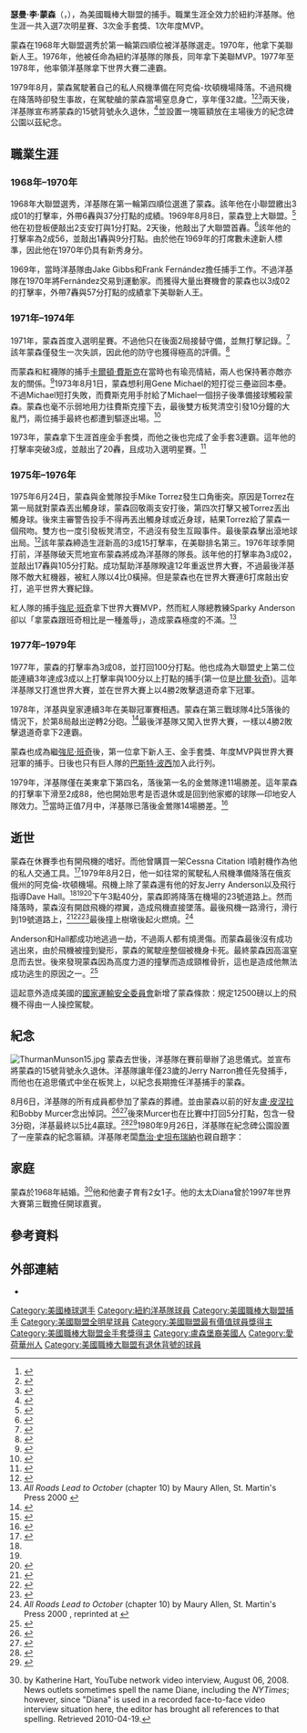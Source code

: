 {{Infobox baseball biography
|name        = 瑟曼·蒙森<br/>Thurman Munson
|image       = 
|image_size  =
|caption     = 
|position    = [[捕手|捕手]]
|bats        = 右
|throws      = 右
|birth_date  = {{Birth date|1947|6|7}}
|birth_place = {{USA}}[[俄亥俄州|俄亥俄州]][[阿克倫_(俄亥俄州)|阿克倫]]
|death_date  = {{Death date and age|1979|8|2|1947|6|7}}
|death_place = {{USA}}[[俄亥俄州|俄亥俄州]][[格林_(俄亥俄州)|格林]]
|debutleague = 美國職棒大聯盟
|debutdate   = 8月8日
|debutyear   = 1969年
|debutteam   = 紐約洋基
|finalleague = 美國職棒大聯盟
|finaldate   = 8月1日
|finalyear   = 1979年
|finalteam   = 紐約洋基
|statleague  = 美國職棒大聯盟
|stat1label  = [[打擊率|打擊率]]
|stat1value  = .292
|stat2label  = [[全壘打|全壘打]]
|stat2value  = 113
|stat3label  = [[打點|打點]]
|stat3value  = 701
|teams=
* [[紐約洋基|紐約洋基]] ({{mlby|1969}}–{{mlby|1979}})
|highlights=
* 7×[[美國職棒大聯盟全明星賽|全明星賽]] ([[1971年美國職棒大聯盟全明星賽|1971]],[[1973年美國職棒大聯盟全明星賽|1973]]–[[1978年美國職棒大聯盟全明星賽|1978]])
* 2×[[世界大賽|世界大賽]]冠軍 ([[1977年世界大賽|1977]],[[1978年世界大賽|1978]])
* [[美國職棒大聯盟最有價值球員獎|美聯MVP]] (1976)
* [[美國職棒大聯盟年度最佳新人獎|美聯新人王]] (1970)
* 3×[[美國職棒大聯盟金手套獎|金手套獎]] (1973–1975)
* [[紐約洋基隊長列表|紐約洋基隊長]] (1976–1979)
* [[紐約洋基|紐約洋基]]退休號碼#15
* [[紐約洋基|紐約洋基]]紀念碑公園紀念球員
|hoflink  = 美國國家棒球名人堂暨博物館
|hoftype  = 美國棒球名人堂
|hofdate  = 
|hofvote  = 
|hofmethod= 
}}
'''瑟曼·李·蒙森'''（{{lang-en|Thurman Lee Munson}}，{{bd|1947年|6月7日|1979年|8月2日|}}），為美國職棒大聯盟的捕手。職業生涯全效力於紐約洋基隊。他生涯一共入選7次明星賽、3次金手套獎、1次年度MVP。

蒙森在1968年大聯盟選秀於第一輪第四順位被洋基隊選走。1970年，他拿下美聯新人王。1976年，他被任命為紐約洋基隊的隊長，同年拿下美聯MVP。1977年至1978年，他率領洋基隊拿下世界大賽二連霸。

1979年8月，蒙森駕駛著自己的私人飛機準備在阿克倫-坎頓機場降落。不過飛機在降落時卻發生事故，在駕駛艙的蒙森當場窒息身亡，享年僅32歲。<ref name=mdipc>{{cite news |url=http://archives.chicagotribune.com/1979/08/03/page/73/article/munson-dies-in-plane-crash |work=Chicago Tribune |title=Munson dies in plane crash |date=1979-08-03 |page=1, sec. 5}}</ref><ref name=tbysmkipc>{{cite news |url=https://news.google.com/newspapers?id=Cw0wAAAAIBAJ&sjid=iAIEAAAAIBAJ&pg=3091%2C2937686 |work=Toledo Blade |location=(Ohio) |agency=Associated Press |title=Yankees' star Munson is killed in plane crash |date=1979-08-03 |page=1 |accessdate=2020-11-08 |archive-date=2022-01-09 |archive-url=https://web.archive.org/web/20220109085126/https://news.google.com/newspapers?id=Cw0wAAAAIBAJ&sjid=iAIEAAAAIBAJ&pg=3091%2C2937686 |dead-url=no }}</ref><ref name=nlcloym>{{cite news |url=https://news.google.com/newspapers?id=7fdLAAAAIBAJ&sjid=vu4DAAAAIBAJ&pg=6923%2C1367178 |work=Spokesman-Review |location=(Spokane, Washington) |agency=Associated Press |title='New love' claims life of Yanks' Munson |date=1979-08-03 |page=33 |accessdate=2020-11-08 |archive-date=2022-01-09 |archive-url=https://web.archive.org/web/20220109085131/https://news.google.com/newspapers?id=7fdLAAAAIBAJ&sjid=vu4DAAAAIBAJ&pg=6923%2C1367178 |dead-url=no }}</ref>兩天後，洋基隊宣布將蒙森的15號背號永久退休，<ref name=yofimt>{{cite news |url=https://news.google.com/newspapers?id=4epIAAAAIBAJ&sjid=xIIMAAAAIBAJ&pg=3645%2C993234 |work=Youngstown Vindicator |location=(Ohio) |agency=Associated Press |title=Yankees, O's, fans in Munson tribute |last=Bock |first=Hal |date=1979-08-04 |page=13 |accessdate=2020-11-08 |archive-date=2022-01-09 |archive-url=https://web.archive.org/web/20220109085136/https://news.google.com/newspapers?id=4epIAAAAIBAJ&sjid=xIIMAAAAIBAJ&pg=3645%2C993234 |dead-url=no }}</ref>並設置一塊匾額放在主場後方的紀念碑公園以茲紀念。
==職業生涯==
===1968年–1970年===
1968年大聯盟選秀，洋基隊在第一輪第四順位選進了蒙森。該年他在小聯盟繳出3成01的打擊率，外帶6轟與37分打點的成績。1969年8月8日，蒙森登上大聯盟。<ref>{{cite web|url=https://www.baseball-reference.com/boxes/NYA/NYA196908082.shtml|title=New York Yankees 5, Oakland A's 0|date=1969-08-08|publisher=Baseball-Reference.com|access-date=2020-11-08|archive-date=2020-11-01|archive-url=https://web.archive.org/web/20201101130255/https://www.baseball-reference.com/boxes/NYA/NYA196908082.shtml|dead-url=no}}</ref>他在初登板便敲出2支安打與1分打點。2天後，他敲出了大聯盟首轟。<ref>{{cite web|url=https://www.baseball-reference.com/boxes/NYA/NYA196908100.shtml|title=New York Yankees 5, Oakland A's 1|date=1969-08-10|publisher=Baseball-Reference.com|access-date=2020-11-08|archive-date=2020-11-03|archive-url=https://web.archive.org/web/20201103004631/https://www.baseball-reference.com/boxes/NYA/NYA196908100.shtml|dead-url=no}}</ref>該年他的打擊率為2成56，並敲出1轟與9分打點。由於他在1969年的打席數未達新人標準，因此他在1970年仍具有新秀身分。

1969年，當時洋基隊由Jake Gibbs和Frank Fernández擔任捕手工作。不過洋基隊在1970年將Fernández交易到運動家。而獲得大量出賽機會的蒙森也以3成02的打擊率，外帶7轟與57分打點的成績拿下美聯新人王。
===1971年–1974年===
1971年，蒙森首度入選明星賽。不過他只在後面2局接替守備，並無打擊記錄。<ref>{{cite web|url=https://www.baseball-reference.com/boxes/ALS/ALS197107130.shtml|title=1971 All-Star Game|date=1971-07-13|publisher=Baseball-Reference.com|access-date=2020-11-08|archive-date=2018-01-03|archive-url=https://web.archive.org/web/20180103132021/https://www.baseball-reference.com/boxes/ALS/ALS197107130.shtml|dead-url=no}}</ref>該年蒙森僅發生一次失誤，因此他的防守也獲得極高的評價。<ref>{{cite web|url=https://www.baseball-reference.com/boxes/BAL/BAL197106180.shtml|title=Baltimore Orioles 6, New York Yankees 4|date=1971-06-18|publisher=Baseball-Reference.com|access-date=2020-11-08|archive-date=2020-12-18|archive-url=https://web.archive.org/web/20201218061717/https://www.baseball-reference.com/boxes/BAL/BAL197106180.shtml|dead-url=no}}</ref>

而蒙森和紅襪隊的捕手[[卡爾頓·費斯克|卡爾頓·費斯克]]在當時也有瑜亮情結，兩人也保持著亦敵亦友的關係。<ref>{{cite web|url=http://www.thedeadballera.com/MunsonFisk.html|title=The Munson/Fisk Rivalry|accessdate=2009-11-25|archive-date=2021-03-09|archive-url=https://web.archive.org/web/20210309105448/http://www.thedeadballera.com/MunsonFisk.html|dead-url=no}}</ref>1973年8月1日，蒙森想利用Gene Michael的短打從三壘盜回本壘。不過Michael短打失敗，而費斯克用手肘給了Michael一個拐子後準備接球觸殺蒙森。蒙森也毫不示弱地用力往費斯克撞下去，最後雙方板凳清空引發10分鐘的大亂鬥，兩位捕手最終也都遭到驅逐出場。<ref>{{cite web|url=https://www.baseball-reference.com/boxes/BOS/BOS197308010.shtml|title=Boston Red Sox 3, New York Yankees 2|date=1973-08-01|publisher=Baseball-Reference.com|access-date=2020-11-08|archive-date=2020-08-19|archive-url=https://web.archive.org/web/20200819085847/https://www.baseball-reference.com/boxes/BOS/BOS197308010.shtml|dead-url=no}}</ref>

1973年，蒙森拿下生涯首座金手套獎，而他之後也完成了金手套3連霸。這年他的打擊率突破3成，並敲出了20轟，且成功入選明星賽。<ref>{{cite web|url=https://www.baseball-reference.com/boxes/NLS/NLS197407230.shtml|title=1974 All-Star Game|date=1974-07-23|publisher=Baseball-Reference.com|access-date=2020-11-08|archive-date=2017-07-16|archive-url=https://web.archive.org/web/20170716235759/https://www.baseball-reference.com/boxes/NLS/NLS197407230.shtml|dead-url=no}}</ref>
===1975年–1976年===
1975年6月24日，蒙森與金鶯隊投手Mike Torrez發生口角衝突。原因是Torrez在第一局就對蒙森丟出觸身球，蒙森回敬兩支安打後，第四次打擊又被Torrez丟出觸身球。後來主審警告投手不得再丟出觸身球或近身球，結果Torrez給了蒙森一個飛吻。雙方也一度引發板凳清空，不過沒有發生互毆事件。最後蒙森擊出滾地球出局。<ref>{{cite book|last=Iber|first=Jorge|page=138|title=Mike Torrez: A Baseball Biography|publisher=McFarland|location=Jefferson, NC|year=2016|isbn=978-0-7864-9632-7}}</ref>該年蒙森締造生涯新高的3成15打擊率，在美聯排名第三。1976年球季開打前，洋基隊破天荒地宣布蒙森將成為洋基隊的隊長。該年他的打擊率為3成02，並敲出17轟與105分打點。成功幫助洋基隊睽違12年重返世界大賽，不過最後洋基隊不敵大紅機器，被紅人隊以4比0橫掃。但是蒙森也在世界大賽連6打席敲出安打，追平世界大賽紀錄。

紅人隊的捕手[[強尼·班奇|強尼·班奇]]拿下世界大賽MVP，然而紅人隊總教練Sparky Anderson卻以「拿蒙森跟班奇相比是一種羞辱」，造成蒙森極度的不滿。<ref>''All Roads Lead to October'' (chapter 10) by Maury Allen, St. Martin's Press 2000 {{ISBN|0-312-26175-6}}</ref>
===1977年–1979年===
1977年，蒙森的打擊率為3成08，並打回100分打點。他也成為大聯盟史上第二位能連續3年達成3成以上打擊率與100分以上打點的捕手(第一位是[[比爾·狄奇|比爾·狄奇]])。這年洋基隊又打進世界大賽，並在世界大賽上以4勝2敗擊退道奇拿下冠軍。

1978年，洋基與皇家連續3年在美聯冠軍賽相遇。蒙森在第三戰球隊4比5落後的情況下，於第8局敲出逆轉2分砲。<ref>{{cite web|url=https://www.baseball-reference.com/boxes/NYA/NYA197810060.shtml|title=1978 American League Championship Series Game Three|date=1978-10-06|publisher=Baseball-Reference.com|access-date=2020-11-08|archive-date=2021-01-02|archive-url=https://web.archive.org/web/20210102185050/https://www.baseball-reference.com/boxes/NYA/NYA197810060.shtml|dead-url=no}}</ref>最後洋基隊又闖入世界大賽，一樣以4勝2敗擊退道奇拿下2連霸。

蒙森也成為繼[[強尼·班奇|強尼·班奇]]後，第一位拿下新人王、金手套獎、年度MVP與世界大賽冠軍的捕手。日後也只有巨人隊的[[巴斯特·波西|巴斯特·波西]]加入此行列。

1979年，洋基隊僅在美東拿下第四名，落後第一名的金鶯隊達11場勝差。這年蒙森的打擊率下滑至2成88，他也開始思考是否退休或是回到他家鄉的球隊—印地安人隊效力。<ref>{{cite web|url=http://www.nj.com/yankees/index.ssf/2009/08/catcher_thurman_munson_the_cap.html|title=Catcher Thurman Munson, The Captain, was heart and soul of the NY Yankees|date=2009-08-01|access-date=2020-11-08|archive-date=2018-06-28|archive-url=https://web.archive.org/web/20180628021316/https://www.nj.com/yankees/index.ssf/2009/08/catcher_thurman_munson_the_cap.html|dead-url=no}}</ref>當時正值7月中，洋基隊已落後金鶯隊14場勝差。<ref name=yvmjloop>{{cite news |url=https://news.google.com/newspapers?id=3upIAAAAIBAJ&sjid=xIIMAAAAIBAJ&pg=2939%2C180514 |work=Youngstown Vindicator |location=(Ohio) |title=Major loop standings |date=1979-08-01 |page=33 |accessdate=2020-11-08 |archive-date=2022-01-09 |archive-url=https://web.archive.org/web/20220109085329/https://news.google.com/newspapers?id=3upIAAAAIBAJ&sjid=xIIMAAAAIBAJ&pg=2939%2C180514 |dead-url=no }}</ref>
==逝世==
蒙森在休賽季也有開飛機的嗜好。而他曾購買一架Cessna Citation I噴射機作為他的私人交通工具。<ref name=mrspapfst>{{cite news |url=https://news.google.com/newspapers?id=Dg0wAAAAIBAJ&sjid=iAIEAAAAIBAJ&pg=6912%2C4393970 |work=Toledo Blade |location=(Ohio) |last=Lauck |first=Dan |title=Munson relative says plane a problem from start |date=1979-08-06 |page=16 |accessdate=2020-11-08 |archive-date=2022-01-09 |archive-url=https://web.archive.org/web/20220109085312/https://news.google.com/newspapers?id=Dg0wAAAAIBAJ&sjid=iAIEAAAAIBAJ&pg=6912%2C4393970 |dead-url=no }}</ref>1979年8月2日，他一如往常的駕駛私人飛機準備降落在俄亥俄州的阿克倫-坎頓機場。飛機上除了蒙森還有他的好友Jerry Anderson以及飛行指導Dave Hall。<ref name=mdipc/><ref name=tbysmkipc/><ref name="DN01">{{cite web|url=http://www.nydailynews.com/sports/baseball/yankees/2009/08/02/2009-08-02_the_mourning_after_munsons_death.html|title=Jerry Narron recalls night he replaced Thurman Munson for Yankees|last=Brennan|first=Sean|date=2009-08-01|publisher=New York Daily News|access-date=2020-11-08|archive-date=2009-09-09|archive-url=https://web.archive.org/web/20090909090208/http://www.nydailynews.com/sports/baseball/yankees/2009/08/02/2009-08-02_the_mourning_after_munsons_death.html|dead-url=no}}</ref>下午3點40分，蒙森即將降落在機場的23號道路上。然而降落時，蒙森沒有開啟飛機的襟翼，造成飛機直接墜落。最後飛機一路滑行，滑行到19號道路上，<ref name=ntsbapr80>{{cite web |url=https://www.ntsb.gov/investigations/AccidentReports/Reports/AAR8002.pdf |publisher=National Transportation Safety Board |agency=(Aircraft Accident Report) |title=Thurman L Munson, Cessna Citation, 501 N15NY, August 2, 1979 |date=1980-04-16 |access-date=2020-11-08 |archive-date=2021-03-18 |archive-url=https://web.archive.org/web/20210318160500/https://www.ntsb.gov/investigations/AccidentReports/Reports/AAR8002.pdf |dead-url=no }}</ref><ref>{{cite web|url=http://www.newsnet5.com/dpp/news/news_archives/video-vault-1979-akron-canton-airport-plane-crash-killed-thurman-munson|title=Video Vault: 1979 Akron-Canton Airport plane crash killed Thurman Munson|first=Tom Livingston|last=newsnet5.com|date=2012-08-02|publisher=|access-date=2020-11-08|archive-date=2013-10-19|archive-url=https://web.archive.org/web/20131019182932/http://www.newsnet5.com/dpp/news/news_archives/video-vault-1979-akron-canton-airport-plane-crash-killed-thurman-munson|dead-url=no}}</ref><ref name=tfyltrnydn>{{cite news |url=http://www.nydailynews.com/sports/baseball/yankees/thurman-munson-final-hours-article-1.394320 |work=New York Daily News |last=Coffey |first=Wayne |title=25 years later, Thurman Munson's last words remain a symbol of his life |agency=(originally from 2004) |date=2009-08-01 |accessdate=2018-06-27 |archive-date=2014-11-04 |archive-url=https://web.archive.org/web/20141104211222/http://www.nydailynews.com/sports/baseball/yankees/thurman-munson-final-hours-article-1.394320 |dead-url=no }}</ref>最後撞上樹墩後起火燃燒。<ref>''All Roads Lead to October'' (chapter 10) by Maury Allen, St. Martin's Press 2000 {{ISBN|0-312-26175-6}}, reprinted at {{cite web |url=http://www.thurmanmunson.com/history.html |title=last entry for the ThurmanMunson.com history page |accessdate=2007-02-02|archiveurl=https://web.archive.org/web/20070202205405/http://www.thurmanmunson.com/history.html |archivedate=2007-02-02 }}</ref>

Anderson和Hall都成功地逃過一劫，不過兩人都有燒燙傷。而蒙森最後沒有成功逃出來，由於飛機被撞到變形，蒙森的駕駛座整個被機身卡死。最終蒙森因高溫窒息而去世。後來發現蒙森因為高度力道的撞擊而造成頸椎骨折，這也是造成他無法成功逃生的原因之一。<ref>{{cite web|url=https://news.google.com/newspapers?id=md4iAAAAIBAJ&sjid=48sFAAAAIBAJ&pg=3234,3052035&dq=thurman+munson+cause+of+death&hl=en |title=Coroner: Paralyzed Munson couldn't escape|publisher=}}</ref>

這起意外造成美國的[[國家運輸安全委員會|國家運輸安全委員會]]新增了蒙森條款：規定12500磅以上的飛機不得由一人操控駕駛。

==紀念==
[[File:ThurmanMunson15.jpg|thumb]]
蒙森去世後，洋基隊在賽前舉辦了追思儀式。並宣布將蒙森的15號背號永久退休。洋基隊讓年僅23歲的Jerry Narron擔任先發捕手，而他也在追思儀式中坐在板凳上，以紀念長期擔任洋基捕手的蒙森。

8月6日，洋基隊的所有成員都參加了蒙森的葬禮。並由蒙森以前的好友[[盧·皮涅拉|盧·皮涅拉]]和Bobby Murcer念出悼詞。<ref name=mnsneulg>{{cite news |url=http://archives.chicagotribune.com/1979/08/07/page/39/article/munson-eulogized-by-yankee-teammates |work=Chicago Tribune |title=Munson eulogized by Yankee teammates |date=1979-08-07 |page=1, sec.4}}</ref><ref name=msahaf>{{cite news |url=https://news.google.com/newspapers?id=8fdLAAAAIBAJ&sjid=vu4DAAAAIBAJ&pg=6533%2C4114127 |work=Spokesman-Review |location=(Spokane, Washington) |agency=Associated Press |title=Munson's son a hit at funeral |date=1979-08-07 |page=19 |accessdate=2020-11-08 |archive-date=2022-01-09 |archive-url=https://web.archive.org/web/20220109085437/https://news.google.com/newspapers?id=8fdLAAAAIBAJ&sjid=vu4DAAAAIBAJ&pg=6533%2C4114127 |dead-url=no }}</ref>後來Murcer也在比賽中打回5分打點，包含一發3分砲，洋基最終以5比4贏球。<ref name=cteul>{{cite news |url=http://archives.chicagotribune.com/1979/08/07/page/39/article/murcer-delivers-a-tribute|work=Chicago Tribune |title=Murcer delivers a tribute |date=1979-08-07 |page=1, sec.4}}</ref><ref>{{cite web|url=https://www.baseball-reference.com/boxes/NYA/NYA197908060.shtml|title=New York Yankees 5, Baltimore Orioles 4|date=1979-08-06|publisher=Baseball-Reference.com|access-date=2020-11-08|archive-date=2021-01-25|archive-url=https://web.archive.org/web/20210125021933/https://www.baseball-reference.com/boxes/NYA/NYA197908060.shtml|dead-url=no}}</ref>1980年9月26日，洋基隊在紀念碑公園設置了一座蒙森的紀念匾額。洋基隊老闆[[喬治·史坦布瑞納|喬治·史坦布瑞納]]也親自題字：
{{quote|Our captain and leader has not left us, today, tomorrow, this year, next ... Our endeavors will reflect our love and admiration for him.<br/>(我們的隊長和領導人沒有離開我們，今天、明天、今年、下次......我們的努力將反映出我們對他的愛和欽佩。)}}

==家庭==
蒙森於1968年結婚。<ref>{{YouTube|LkyYzWq3i04|"Diana Munson & Goose Gossage at Modell's Grand Central"}} by Katherine Hart, YouTube network video interview, August 06, 2008. News outlets sometimes spell the name Diane, including the ''NYTimes''; however, since "Diana" is used in a recorded face-to-face video interview situation here, the editor has brought all references to that spelling. Retrieved 2010-04-19.</ref>他和他妻子育有2女1子。他的太太Diana曾於1997年世界大賽第三戰擔任開球嘉賓。
==參考資料==
{{Reflist|2}}
==外部連結==
{{Commons category|Thurman Munson}}
{{Baseballstats|mlb=119531|espn=25585|br=m/munsoth01|fangraphs=1009334}}
*{{台灣棒球維基館|Thurman_Munson}}

{{AL MVPs}}
{{1977年世界大賽冠軍紐約洋基隊名單}}
{{1978年世界大賽冠軍紐約洋基隊名單}}
{{紐約洋基隊退休號碼}}

{{DEFAULTSORT:Munson, Thurman}}
[[Category:美國棒球選手|Category:美國棒球選手]]
[[Category:紐約洋基隊球員|Category:紐約洋基隊球員]]
[[Category:美國職棒大聯盟捕手|Category:美國職棒大聯盟捕手]]
[[Category:美國聯盟全明星球員|Category:美國聯盟全明星球員]]
[[Category:美國聯盟最有價值球員獎得主|Category:美國聯盟最有價值球員獎得主]]
[[Category:美國職棒大聯盟金手套獎得主|Category:美國職棒大聯盟金手套獎得主]]
[[Category:盧森堡裔美國人|Category:盧森堡裔美國人]]
[[Category:愛荷華州人|Category:愛荷華州人]]
[[Category:美國職棒大聯盟有退休背號的球員|Category:美國職棒大聯盟有退休背號的球員]]